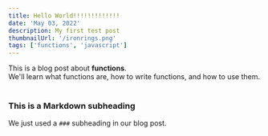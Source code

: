 ```yaml
---
title: Hello World!!!!!!!!!!!!!
date: 'May 03, 2022'
description: My first test post
thumbnailUrl: '/ironrings.png'
tags: ['functions', 'javascript']
---
```


<div>
  This is a blog post about <strong>functions</strong>. <br/>
  We'll learn what functions are, how to write functions, and how to use them.
</div>

<br/>

### This is a Markdown subheading
We just used a `###` subheading in our blog post.